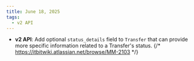 ```yaml
---
title: June 18, 2025
tags:
  - v2 API
---
```


- **v2 API**: Add optional `status_details` field to `Transfer` that can provide more specific information related to a Transfer's status.  {/* https://itbitwiki.atlassian.net/browse/MM-2103 */}